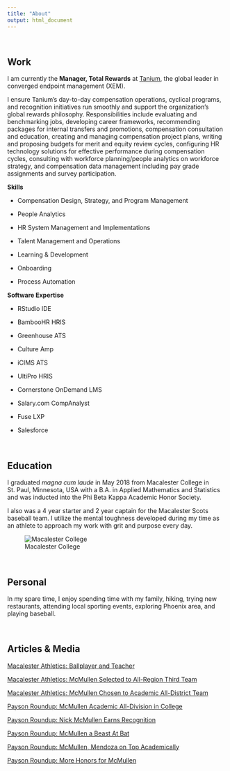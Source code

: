 ```yaml
---
title: "About"
output: html_document
---
```


\ 

## Work



I am currently the **Manager, Total Rewards** at [Tanium](https://www.tanium.com){target="_blank"}, the global leader in converged endpoint management (XEM). 

I ensure Tanium’s day-to-day compensation operations, cyclical programs, and recognition initiatives run smoothly and support the organization’s global rewards philosophy. Responsibilities include evaluating and benchmarking jobs, developing career frameworks, recommending packages for internal transfers and promotions, compensation consultation and education, creating and managing compensation project plans, writing and proposing budgets for merit and equity review cycles, configuring HR technology solutions for effective performance during compensation cycles, consulting with workforce planning/people analytics on workforce strategy, and compensation data management including pay grade assignments and survey participation.

**Skills**

* Compensation Design, Strategy, and Program Management

* People Analytics

* HR System Management and Implementations

* Talent Management and Operations

* Learning & Development 

* Onboarding

* Process Automation


**Software Expertise**

* RStudio IDE

* BambooHR HRIS

* Greenhouse ATS

* Culture Amp

* iCIMS ATS

* UltiPro HRIS

* Cornerstone OnDemand LMS

* Salary.com CompAnalyst

* Fuse LXP

* Salesforce



\


## Education

I graduated _magna cum laude_ in May 2018 from Macalester College in St. Paul, Minnesota, USA with a B.A. in Applied Mathematics and Statistics and was inducted into the Phi Beta Kappa Academic Honor Society.

I also was a 4 year starter and 2 year captain for the Macalester Scots baseball team. I utilize the mental toughness developed during my time as an athlete to approach my work with grit and purpose every day.

![Macalester College](macalesterOldMain.jpg)

\ 

## Personal

In my spare time, I enjoy spending time with my family, hiking, trying new restaurants, attending local sporting events, exploring Phoenix area, and playing baseball. 

\

## Articles & Media

[Macalester Athletics: Ballplayer and Teacher](https://www.macalester.edu/news/2016/03/ballplayer-and-teacher/)

[Macalester Athletics: McMullen Selected to All-Region Third Team](https://athletics.macalester.edu/news/2016/5/31/baseball-mcmullen-selected-to-all-region-third-team.aspx?path=baseball)

[Macalester Athletics: McMullen Chosen to Academic All-District Team](https://athletics.macalester.edu/news/2017/5/4/baseball-mcmullen-chosen-to-academic-all-district-team.aspx?path=baseball)

[Payson Roundup: McMullen Academic All-Division in College](https://www.paysonroundup.com/sports/local/nick-mcmullen-academic-all-division-in-college/article_d3b9e351-77a5-5e33-a21f-b14096b0e472.html)

[Payson Roundup: Nick McMullen Earns Recognition](https://www.paysonroundup.com/sports/local/nick-mcmullen-earns-recognition/article_e6144b4b-86f2-5403-8f51-e68e5253e7a3.html)

[Payson Roundup: McMullen a Beast At Bat](https://www.paysonroundup.com/sports/mcmullen-a-beast-at-bat/article_6513cf4d-9a0d-5cb1-becc-0fc01784fcb1.html)

[Payson Roundup: McMullen, Mendoza on Top Academically](https://www.paysonroundup.com/sports/mcmullen-mendoza-on-top-academically/article_949b11e1-3568-569e-956c-ee15da012681.html)

[Payson Roundup: More Honors for McMullen](https://www.paysonroundup.com/sports/more-honors-for-mcmullen/article_a2ef47cf-4862-5d12-82ee-776151d58c96.html)



